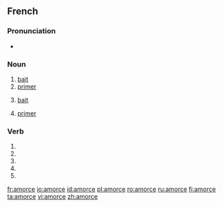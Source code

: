 ==French==
{{wikipedia|lang=fr}}

===Pronunciation===
* {{IPA|/a.mɔʁs/|lang=fr}}

===Noun===
{{fr-noun|f}}

# [[bait]] {{gloss|used to catch fish}}
# [[primer]] {{gloss|substance used to start a fire}}
# {{figurative}} [[bait]]
# {{biology|lang=fr}} [[primer]] {{gloss|strand}}

===Verb===
{{fr-verb form}}

# {{conjugation of|amorcer||1|s|pres|ind|lang=fr}}
# {{conjugation of|amorcer||3|s|pres|ind|lang=fr}}
# {{conjugation of|amorcer||1|s|pres|sub|lang=fr}}
# {{conjugation of|amorcer||1|s|pres|sub|lang=fr}}
# {{conjugation of|amorcer||2|s|imp|lang=fr}}

[[fr:amorce]]
[[io:amorce]]
[[id:amorce]]
[[pl:amorce]]
[[ro:amorce]]
[[ru:amorce]]
[[fi:amorce]]
[[ta:amorce]]
[[vi:amorce]]
[[zh:amorce]]